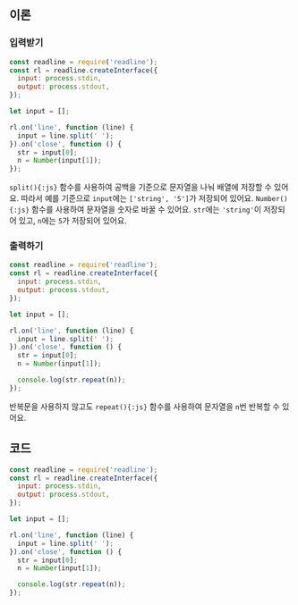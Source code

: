 ## 이론

### 입력받기

```js {9-13}
const readline = require('readline');
const rl = readline.createInterface({
  input: process.stdin,
  output: process.stdout,
});

let input = [];

rl.on('line', function (line) {
  input = line.split(' ');
}).on('close', function () {
  str = input[0];
  n = Number(input[1]);
});
```

`split(){:js}` 함수를 사용하여 공백을 기준으로 문자열을 나눠 배열에 저장할 수 있어요.
따라서 예를 기준으로 `input`에는 `['string', '5']`가 저장되어 있어요.
`Number(){:js}` 함수를 사용하여 문자열을 숫자로 바꿀 수 있어요.
`str`에는 `'string'`이 저장되어 있고, `n`에는 `5`가 저장되어 있어요.

### 출력하기

```js {15}
const readline = require('readline');
const rl = readline.createInterface({
  input: process.stdin,
  output: process.stdout,
});

let input = [];

rl.on('line', function (line) {
  input = line.split(' ');
}).on('close', function () {
  str = input[0];
  n = Number(input[1]);

  console.log(str.repeat(n));
});
```

반복문을 사용하지 않고도 `repeat(){:js}` 함수를 사용하여 문자열을 `n`번 반복할 수 있어요.

## 코드

```js
const readline = require('readline');
const rl = readline.createInterface({
  input: process.stdin,
  output: process.stdout,
});

let input = [];

rl.on('line', function (line) {
  input = line.split(' ');
}).on('close', function () {
  str = input[0];
  n = Number(input[1]);

  console.log(str.repeat(n));
});
```
